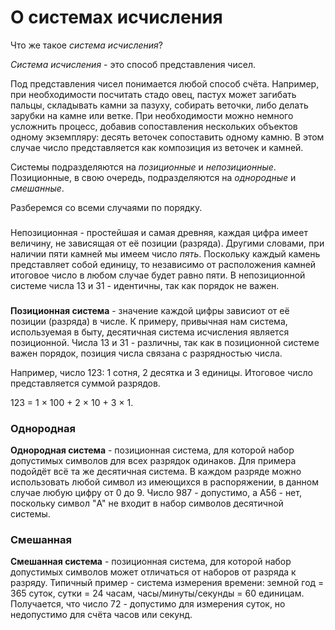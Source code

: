 
# О системах исчисления

Что же такое _система исчисления_?

_Система исчисления_ - это способ представления чисел.

Под представления чисел понимается любой способ счёта. Например, при необходимости посчитать стадо овец, пастух может загибать пальцы, складывать камни за пазуху, собирать веточки, либо делать зарубки на камне или ветке. При необходимости можно немного усложнить процесс, добавив сопоставления нескольких объектов одному экземпляру: десять веточек сопоставить одному камню. В этом случае число представляется как композиция из веточек и камней.

Системы подразделяются на _позиционные_ и _непозиционные_. Позиционные, в свою очередь, подразделяются на _однородные_ и _смешанные_.

Разберемся со всеми случаями по порядку.

### <Link href="/[lang]/manual/[...route]" as="/ru/manual/ru/bases/non-positional" title="Непозиционная система счисления" label="Непозиционная" />

Непозиционная - простейшая и самая древняя, каждая цифра имеет величину, не зависящая от её позиции (разряда). Другими словами, при наличии пяти камней мы имеем число _пять_. Поскольку каждый камень представляет собой единицу, то независимо от расположения камней итоговое число в любом случае будет равно пяти. В непозиционной системе числа 13 и 31 - идентичны, так как порядок не важен.

### <Link href="/[lang]/manual/[...route]" as="/ru/manual/ru/bases/positional" title="Позиционная система счисления" label="Позиционная" />

__Позиционная система__ - значение каждой цифры зависиот от её позиции (разряда) в числе. К примеру, привычная нам система, используемая в быту, десятичная система исчисления является позиционной. Числа 13 и 31 - различны, так как в позиционной системе важен порядок, позиция числа связана с разрядностью числа.

Например, число 123: 1 сотня, 2 десятка и 3 единицы. Итоговое число представляется суммой разрядов.

<div style={{ textAlign: "center" }}>
  123 = 1 × 100 + 2 × 10 + 3 × 1.
</div>

### Однородная

__Однородная система__ - позиционная система, для которой набор допустимых символов для всех разрядок одинаков. Для примера подойдёт всё та же десятичная система. В каждом разряде можно использовать любой символ из имеющихся в распоряжении, в данном случае любую цифру от 0 до 9. Число 987 - допустимо, а A56 - нет, поскольку символ "A" не входит в набор символов десятичной системы.

### Смешанная

__Смешанная система__ - позиционная система, для которой набор допустимых символов может отличаться от наборов от разряда к разряду. Типичный пример - система измерения времени: земной год = 365 суток, сутки = 24 часам, часы/минуты/секунды = 60 единицам. Получается, что число 72 - допустимо для измерения суток, но недопустимо для счёта часов или секунд.

<div style={{ padding: "0.5em 0", placeSelf: "center" }}>
  <ButtonLink
    title="Непозиционная система счисления"
    href="/[lang]/manual/[...route]"
    as="/ru/manual/ru/bases/non-positional"
  />
</div>
